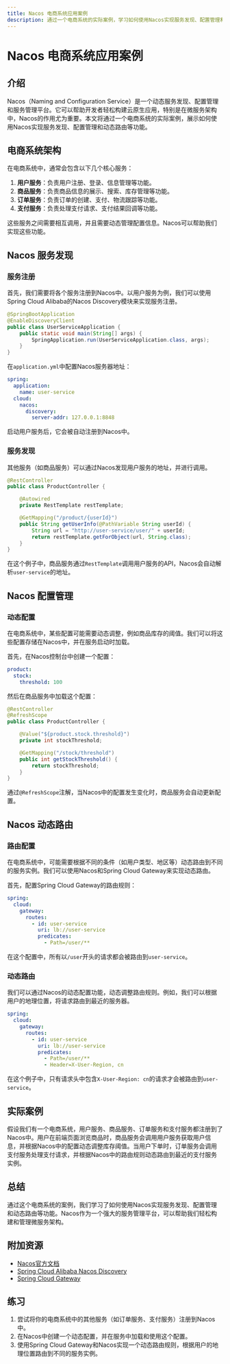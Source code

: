 ```yaml
---
title: Nacos 电商系统应用案例
description: 通过一个电商系统的实际案例，学习如何使用Nacos实现服务发现、配置管理和动态路由等功能。
---
```


# Nacos 电商系统应用案例

## 介绍

Nacos（Naming and Configuration Service）是一个动态服务发现、配置管理和服务管理平台。它可以帮助开发者轻松构建云原生应用，特别是在微服务架构中，Nacos的作用尤为重要。本文将通过一个电商系统的实际案例，展示如何使用Nacos实现服务发现、配置管理和动态路由等功能。

## 电商系统架构

在电商系统中，通常会包含以下几个核心服务：

1. **用户服务**：负责用户注册、登录、信息管理等功能。
2. **商品服务**：负责商品信息的展示、搜索、库存管理等功能。
3. **订单服务**：负责订单的创建、支付、物流跟踪等功能。
4. **支付服务**：负责处理支付请求、支付结果回调等功能。

这些服务之间需要相互调用，并且需要动态管理配置信息。Nacos可以帮助我们实现这些功能。

## Nacos 服务发现

### 服务注册

首先，我们需要将各个服务注册到Nacos中。以用户服务为例，我们可以使用Spring Cloud Alibaba的Nacos Discovery模块来实现服务注册。

```java
@SpringBootApplication
@EnableDiscoveryClient
public class UserServiceApplication {
    public static void main(String[] args) {
        SpringApplication.run(UserServiceApplication.class, args);
    }
}
```

在`application.yml`中配置Nacos服务器地址：

```yaml
spring:
  application:
    name: user-service
  cloud:
    nacos:
      discovery:
        server-addr: 127.0.0.1:8848
```

启动用户服务后，它会被自动注册到Nacos中。

### 服务发现

其他服务（如商品服务）可以通过Nacos发现用户服务的地址，并进行调用。

```java
@RestController
public class ProductController {

    @Autowired
    private RestTemplate restTemplate;

    @GetMapping("/product/{userId}")
    public String getUserInfo(@PathVariable String userId) {
        String url = "http://user-service/user/" + userId;
        return restTemplate.getForObject(url, String.class);
    }
}
```

在这个例子中，商品服务通过`RestTemplate`调用用户服务的API，Nacos会自动解析`user-service`的地址。

## Nacos 配置管理

### 动态配置

在电商系统中，某些配置可能需要动态调整，例如商品库存的阈值。我们可以将这些配置存储在Nacos中，并在服务启动时加载。

首先，在Nacos控制台中创建一个配置：

```yaml
product:
  stock:
    threshold: 100
```

然后在商品服务中加载这个配置：

```java
@RestController
@RefreshScope
public class ProductController {

    @Value("${product.stock.threshold}")
    private int stockThreshold;

    @GetMapping("/stock/threshold")
    public int getStockThreshold() {
        return stockThreshold;
    }
}
```

通过`@RefreshScope`注解，当Nacos中的配置发生变化时，商品服务会自动更新配置。

## Nacos 动态路由

### 路由配置

在电商系统中，可能需要根据不同的条件（如用户类型、地区等）动态路由到不同的服务实例。我们可以使用Nacos和Spring Cloud Gateway来实现动态路由。

首先，配置Spring Cloud Gateway的路由规则：

```yaml
spring:
  cloud:
    gateway:
      routes:
        - id: user-service
          uri: lb://user-service
          predicates:
            - Path=/user/**
```

在这个配置中，所有以`/user`开头的请求都会被路由到`user-service`。

### 动态路由

我们可以通过Nacos的动态配置功能，动态调整路由规则。例如，我们可以根据用户的地理位置，将请求路由到最近的服务器。

```yaml
spring:
  cloud:
    gateway:
      routes:
        - id: user-service
          uri: lb://user-service
          predicates:
            - Path=/user/**
            - Header=X-User-Region, cn
```

在这个例子中，只有请求头中包含`X-User-Region: cn`的请求才会被路由到`user-service`。

## 实际案例

假设我们有一个电商系统，用户服务、商品服务、订单服务和支付服务都注册到了Nacos中。用户在前端页面浏览商品时，商品服务会调用用户服务获取用户信息，并根据Nacos中的配置动态调整库存阈值。当用户下单时，订单服务会调用支付服务处理支付请求，并根据Nacos中的路由规则动态路由到最近的支付服务实例。

## 总结

通过这个电商系统的案例，我们学习了如何使用Nacos实现服务发现、配置管理和动态路由等功能。Nacos作为一个强大的服务管理平台，可以帮助我们轻松构建和管理微服务架构。

## 附加资源

- [Nacos官方文档](https://nacos.io/zh-cn/docs/what-is-nacos.html)
- [Spring Cloud Alibaba Nacos Discovery](https://github.com/alibaba/spring-cloud-alibaba/wiki/Nacos-discovery)
- [Spring Cloud Gateway](https://spring.io/projects/spring-cloud-gateway)

## 练习

1. 尝试将你的电商系统中的其他服务（如订单服务、支付服务）注册到Nacos中。
2. 在Nacos中创建一个动态配置，并在服务中加载和使用这个配置。
3. 使用Spring Cloud Gateway和Nacos实现一个动态路由规则，根据用户的地理位置路由到不同的服务实例。